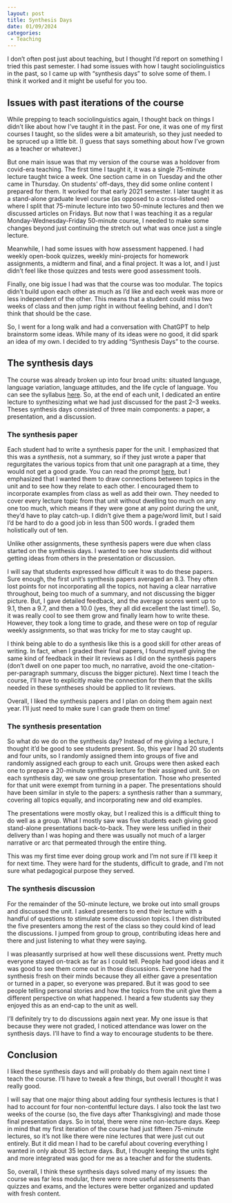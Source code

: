 ```yaml
---
layout: post
title: Synthesis Days
date: 01/09/2024
categories: 
 - Teaching
---
```


I don't often post just about teaching, but I thought I'd report on something I tried this past semester. I had some issues with how I taught sociolinguistics in the past, so I came up with "synthesis days" to solve some of them. I think it worked and it might be useful for you too.

## Issues with past iterations of the course

While prepping to teach sociolinguistics again, I thought back on things I didn't like about how I've taught it in the past. For one, it was one of my first courses I taught, so the slides were a bit amateurish, so they just needed to be spruced up a little bit. (I guess that says something about how I've grown as a teacher or whatever.) 

But one main issue was that my version of the course was a holdover from covid-era teaching. The first time I taught it, it was a single 75-minute lecture taught twice a week. One section came in on Tuesday and the other came in Thursday. On students' off-days, they did some online content I prepared for them. It worked for that early 2021 semester. I later taught it as a stand-alone graduate level course (as opposed to a cross-listed one) where I split that 75-minute lecture into two 50-minute lectures and then we discussed articles on Fridays. But now that I was teaching it as a regular Monday-Wednesday-Friday 50-minute course, I needed to make some changes beyond just continuing the stretch out what was once just a single lecture.

Meanwhile, I had some issues with how assessment happened. I had weekly open-book quizzes, weekly mini-projects for homework assignments, a midterm and final, and a final project. It was a lot, and I just didn't feel like those quizzes and tests were good assessment tools. 

Finally, one big issue I had was that the course was too modular. The topics didn't build upon each other as much as I'd like and each week was more or less independent of the other. This means that a student could miss two weeks of class and then jump right in without feeling behind, and I don't think that should be the case.

So, I went for a long walk and had a conversation with ChatGPT to help brainstorm some ideas. While many of its ideas were no good, it did spark an idea of my own. I decided to try adding "Synthesis Days" to the course.

## The synthesis days

The course was already broken up into four broad units: situated language, language variation, language attitudes, and the life cycle of language. You can see the syllabus [here](/downloads/250103-L452_syllabus.pdf). So, at the end of each unit, I dedicated an entire lecture to synthesizing what we had just discussed for the past 2--3 weeks. Theses synthesis days consisted of three main components: a paper, a presentation, and a discussion.

### The synthesis paper

Each student had to write a synthesis paper for the unit. I emphasized that this was a *synthesis*, not a summary, so if they just wrote a paper that regurgitates the various topics from that unit one paragraph at a time, they would not get a good grade. You can read the prompt [here](/downloads/250103_L452_synthesis_prompt.pdf), but I emphasized that I wanted them to draw connections between topics in the unit and to see how they relate to each other. I encouraged them to incorporate examples from class as well as add their own. They needed to cover every lecture topic from that unit without dwelling too much on any one too much, which means if they were gone at any point during the unit, they'd have to play catch-up. I didn't give them a page/word limit, but I said I'd be hard to do a good job in less than 500 words. I graded them holistically out of ten. 

Unlike other assignments, these synthesis papers were due when class started on the synthesis days. I wanted to see how students did without getting ideas from others in the presentation or discussion. 

I will say that students expressed how difficult it was to do these papers. Sure enough, the first unit's synthesis papers averaged an 8.3. They often lost points for not incorporating all the topics, not having a clear narrative throughout, being too much of a summary, and not discussing the bigger picture. But, I gave detailed feedback, and the average scores went up to 9.1, then a 9.7, and then a 10.0 (yes, they all did excellent the last time!). So, it was really cool to see them grow and finally learn how to write these. However, they took a long time to grade, and these were on top of regular weekly assignments, so that was tricky for me to stay caught up.

I think being able to do a synthesis like this is a good skill for other areas of writing. In fact, when I graded their final papers, I found myself giving the same kind of feedback in their lit reviews as I did on the synthesis papers (don't dwell on one paper too much, no narrative, avoid the one-citation-per-paragraph summary, discuss the bigger picture). Next time I teach the course, I'll have to explicitly make the connection for them that the skills needed in these syntheses should be applied to lit reviews. 

Overall, I liked the synthesis papers and I plan on doing them again next year. I'll just need to make sure I can grade them on time!

### The synthesis presentation

So what do we do on the synthesis day? Instead of me giving a lecture, I thought it'd be good to see students present. So, this year I had 20 students and four units, so I randomly assigned them into groups of five and randomly assigned each group to each unit. Groups were then asked each one to prepare a 20-minute synthesis lecture for their assigned unit. So on each synthesis day, we saw one group presentation. Those who presented for that unit were exempt from turning in a paper. The presentations should have been similar in style to the papers: a synthesis rather than a summary, covering all topics equally, and incorporating new and old examples. 

The presentations were mostly okay, but I realized this is a difficult thing to do well as a group. What I mostly saw was five students each giving good stand-alone presentations back-to-back. They were less unified in their delivery than I was hoping and there was usually not much of a larger narrative or arc that permeated through the entire thing. 

This was my first time ever doing group work and I'm not sure if I'll keep it for next time. They were hard for the students, difficult to grade, and I'm not sure what pedagogical purpose they served. 

### The synthesis discussion

For the remainder of the 50-minute lecture, we broke out into small groups and discussed the unit. I asked presenters to end their lecture with a handful of questions to stimulate some discussion topics. I then distributed the five presenters among the rest of the class so they could kind of lead the discussions. I jumped from group to group, contributing ideas here and there and just listening to what they were saying. 

I was pleasantly surprised at how well these discussions went. Pretty much everyone stayed on-track as far as I could tell. People had good ideas and it was good to see them come out in those discussions. Everyone had the synthesis fresh on their minds because they all either gave a presentation or turned in a paper, so everyone was prepared. But it was good to see people telling personal stories and how the topics from the unit give them a different perspective on what happened. I heard a few students say they enjoyed this as an end-cap to the unit as well. 

I'll definitely try to do discussions again next year. My one issue is that because they were not graded, I noticed attendance was lower on the synthesis days. I'll have to find a way to encourage students to be there. 

## Conclusion

I liked these synthesis days and will probably do them again next time I teach the course. I'll have to tweak a few things, but overall I thought it was really good. 

I will say that one major thing about adding four synthesis lectures is that I had to account for four non-contentful lecture days. I also took the last two weeks of the course (so, the five days after Thanksgiving) and made those final presentation days. So in total, there were nine non-lecture days. Keep in mind that my first iteration of the course had just fifteen 75-minute lectures, so it's not like there were nine lectures that were just cut out entirely. But it did mean I had to be careful about covering everything I wanted in only about 35 lecture days. But, I thought keeping the units tight and more integrated was good for me as a teacher and for the students.

So, overall, I think these synthesis days solved many of my issues: the course was far less modular, there were more useful assessments than quizzes and exams, and the lectures were better organized and updated with fresh content. 
